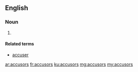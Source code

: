 ==English==

===Noun===
{{head|en}}

# {{plural of|accusor}}

====Related terms====
* [[accuser]]

[[ar:accusors]]
[[fr:accusors]]
[[ku:accusors]]
[[mg:accusors]]
[[my:accusors]]